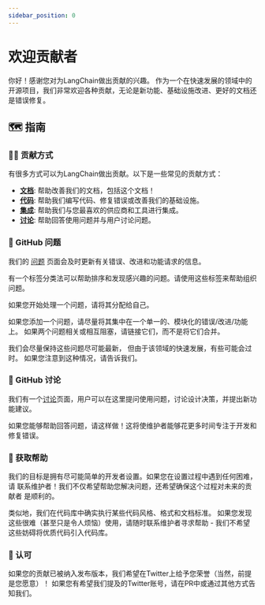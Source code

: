 ```yaml
---
sidebar_position: 0
---
```

# 欢迎贡献者

你好！感谢您对为LangChain做出贡献的兴趣。
作为一个在快速发展的领域中的开源项目，我们非常欢迎各种贡献，无论是新功能、基础设施改进、更好的文档还是错误修复。

## 🗺️ 指南

### 👩‍💻 贡献方式

有很多方式可以为LangChain做出贡献。以下是一些常见的贡献方式：

- [**文档**](/docs/contributing/documentation/): 帮助改善我们的文档，包括这个文档！
- [**代码**](/docs/contributing/code/): 帮助我们编写代码、修复错误或改善我们的基础设施。
- [**集成**](integrations.mdx): 帮助我们与您最喜欢的供应商和工具进行集成。
- [**讨论**](https://github.com/langchain-ai/langchain/discussions): 帮助回答使用问题并与用户讨论问题。

### 🚩 GitHub 问题

我们的 [问题](https://github.com/langchain-ai/langchain/issues) 页面会及时更新有关错误、改进和功能请求的信息。

有一个标签分类法可以帮助排序和发现感兴趣的问题。请使用这些标签来帮助组织问题。

如果您开始处理一个问题，请将其分配给自己。

如果您添加一个问题，请尽量将其集中在一个单一的、模块化的错误/改进/功能上。
如果两个问题相关或相互阻塞，请链接它们，而不是将它们合并。

我们会尽量保持这些问题尽可能最新，
但由于该领域的快速发展，有些可能会过时。
如果您注意到这种情况，请告诉我们。

### 💭 GitHub 讨论

我们有一个[讨论](https://github.com/langchain-ai/langchain/discussions)页面，用户可以在这里提问使用问题，讨论设计决策，并提出新功能建议。

如果您能够帮助回答问题，请这样做！这将使维护者能够花更多时间专注于开发和修复错误。

### 🙋 获取帮助

我们的目标是拥有尽可能简单的开发者设置。如果您在设置过程中遇到任何困难，请
联系维护者！我们不仅希望帮助您解决问题，还希望确保这个过程对未来的贡献者
是顺利的。

类似地，我们在代码库中确实执行某些代码风格、格式和文档标准。
如果您发现这些很难（甚至只是令人烦恼）使用，请随时联系维护者寻求帮助 -
我们不希望这些妨碍将优质代码引入代码库。

### 🌟 认可

如果您的贡献已被纳入发布版本，我们希望在Twitter上给予您荣誉（当然，前提是您愿意）！
如果您有希望我们提及的Twitter账号，请在PR中或通过其他方式告知我们。
